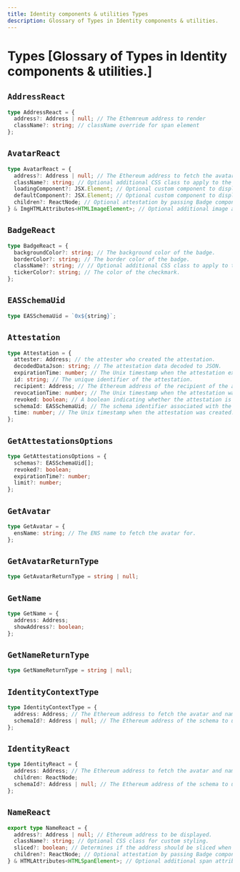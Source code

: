 ```yaml
---
title: Identity components & utilities Types
description: Glossary of Types in Identity components & utilities.
---
```


# Types [Glossary of Types in Identity components & utilities.]

## `AddressReact`

```ts
type AddressReact = {
  address?: Address | null; // The Ethemreum address to render
  className?: string; // className override for span element
};
```

## `AvatarReact`

```ts
type AvatarReact = {
  address?: Address | null; // The Ethereum address to fetch the avatar for.
  className?: string; // Optional additional CSS class to apply to the avatar.
  loadingComponent?: JSX.Element; // Optional custom component to display while the avatar data is loading.
  defaultComponent?: JSX.Element; // Optional custom component to display when no ENS name or avatar is available.
  children?: ReactNode; // Optional attestation by passing Badge component as its children
} & ImgHTMLAttributes<HTMLImageElement>; // Optional additional image attributes to apply to the avatar.
```

## `BadgeReact`

```ts
type BadgeReact = {
  backgroundColor?: string; // The background color of the badge.
  borderColor?: string; // The border color of the badge.
  className?: string; // // Optional additional CSS class to apply to the badge.
  tickerColor?: string; // The color of the checkmark.
};
```

## `EASSchemaUid`

```ts
type EASSchemaUid = `0x${string}`;
```

## `Attestation`

```ts
type Attestation = {
  attester: Address; // the attester who created the attestation.
  decodedDataJson: string; // The attestation data decoded to JSON.
  expirationTime: number; // The Unix timestamp when the attestation expires (0 for no expiration).
  id: string; // The unique identifier of the attestation.
  recipient: Address; // The Ethereum address of the recipient of the attestation.
  revocationTime: number; // The Unix timestamp when the attestation was revoked, if applicable.
  revoked: boolean; // A boolean indicating whether the attestation is revocable or not.
  schemaId: EASSchemaUid; // The schema identifier associated with the attestation.
  time: number; // The Unix timestamp when the attestation was created.
};
```

## `GetAttestationsOptions`

```ts
type GetAttestationsOptions = {
  schemas?: EASSchemaUid[];
  revoked?: boolean;
  expirationTime?: number;
  limit?: number;
};
```

## `GetAvatar`

```ts
type GetAvatar = {
  ensName: string; // The ENS name to fetch the avatar for.
};
```

## `GetAvatarReturnType`

```ts
type GetAvatarReturnType = string | null;
```

## `GetName`

```ts
type GetName = {
  address: Address;
  showAddress?: boolean;
};
```

## `GetNameReturnType`

```ts
type GetNameReturnType = string | null;
```

## `IdentityContextType`

```ts
type IdentityContextType = {
  address: Address; // The Ethereum address to fetch the avatar and name for.
  schemaId?: Address | null; // The Ethereum address of the schema to use for EAS attestation.
};
```

## `IdentityReact`

```ts
type IdentityReact = {
  address: Address; // The Ethereum address to fetch the avatar and name for.
  children: ReactNode;
  schemaId?: Address | null; // The Ethereum address of the schema to use for EAS attestation.
};
```

## `NameReact`

```ts
export type NameReact = {
  address?: Address | null; // Ethereum address to be displayed.
  className?: string; // Optional CSS class for custom styling.
  sliced?: boolean; // Determines if the address should be sliced when no ENS name is available.
  children?: ReactNode; // Optional attestation by passing Badge component as its children
} & HTMLAttributes<HTMLSpanElement>; // Optional additional span attributes to apply to the name.
```
